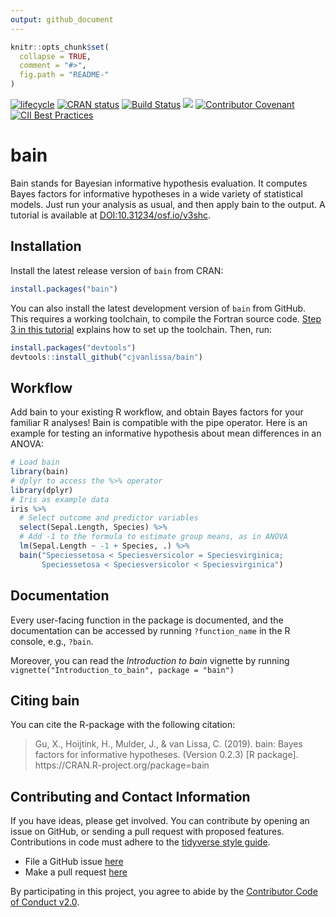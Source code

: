 ```yaml
---
output: github_document
---
```


<!-- README.md is generated from README.Rmd. Please edit that file -->

```r
knitr::opts_chunk$set(
  collapse = TRUE,
  comment = "#>",
  fig.path = "README-"
)
```


[![lifecycle](https://img.shields.io/badge/lifecycle-stable-brightgreen.svg)](https://www.tidyverse.org/lifecycle/#stable)
[![CRAN status](https://www.r-pkg.org/badges/version/bain)](https://cran.r-project.org/package=bain)
[![Build Status](https://travis-ci.org/cjvanlissa/bain.svg?branch=master)](https://travis-ci.org/cjvanlissa/bain)
[![](https://cranlogs.r-pkg.org/badges/bain)](https://cran.r-project.org/package=bain)
<!--[![Codecov test coverage](https://codecov.io/gh/cjvanlissa/bain/branch/master/graph/badge.svg)](https://codecov.io/gh/cjvanlissa/bain?branch=master)-->
[![Contributor Covenant](https://img.shields.io/badge/Contributor%20Covenant-v2.0%20adopted-ff69b4.svg)](code_of_conduct.md)
[![CII Best Practices](https://bestpractices.coreinfrastructure.org/projects/3871/badge)](https://bestpractices.coreinfrastructure.org/projects/3871)

# bain

Bain stands for Bayesian informative hypothesis evaluation. It computes Bayes factors for informative hypotheses in a wide variety of statistical models. Just run your analysis as usual, and then apply bain to the output. A tutorial is available at [DOI:10.31234/osf.io/v3shc](https://psyarxiv.com/v3shc/).

## Installation

Install the latest release version of `bain` from CRAN:

```r
install.packages("bain")
```

You can also install the latest development version of `bain` from GitHub. This requires a working toolchain, to compile the Fortran source code. [Step 3 in this tutorial](https://cjvanlissa.github.io/worcs/articles/setup.html) explains how to set up the toolchain. Then, run:

```r
install.packages("devtools")
devtools::install_github("cjvanlissa/bain")
```

## Workflow

Add bain to your existing R workflow, and obtain Bayes factors for your familiar R analyses! Bain is compatible with the pipe operator. Here is an example for testing an informative hypothesis about mean differences in an ANOVA:

```r
# Load bain
library(bain)
# dplyr to access the %>% operator
library(dplyr)
# Iris as example data
iris %>%
  # Select outcome and predictor variables
  select(Sepal.Length, Species) %>%      
  # Add -1 to the formula to estimate group means, as in ANOVA
  lm(Sepal.Length ~ -1 + Species, .) %>% 
  bain("Speciessetosa < Speciesversicolor = Speciesvirginica;
       Speciessetosa < Speciesversicolor < Speciesvirginica")
```

## Documentation

Every user-facing function in the package is documented, and the documentation can be accessed by running `?function_name` in the R console, e.g., `?bain`.

Moreover, you can read the *Introduction to bain* vignette by running `vignette("Introduction_to_bain", package = "bain")`

## Citing bain

You can cite the R-package with the following citation:

> Gu, X., Hoijtink, H., Mulder, J., & van Lissa, C. (2019). bain: Bayes factors for informative hypotheses. (Version 0.2.3) [R package]. https://CRAN.R-project.org/package=bain

## Contributing and Contact Information

If you have ideas, please get involved. You can contribute by opening an issue on GitHub, or sending a pull request with proposed features. Contributions in code must adhere to the [tidyverse style guide](https://style.tidyverse.org/).

* File a GitHub issue [here](https://github.com/cjvanlissa/bain)
* Make a pull request [here](https://github.com/cjvanlissa/bain/pulls)

By participating in this project, you agree to abide by the [Contributor Code of Conduct v2.0](code_of_conduct.md).
